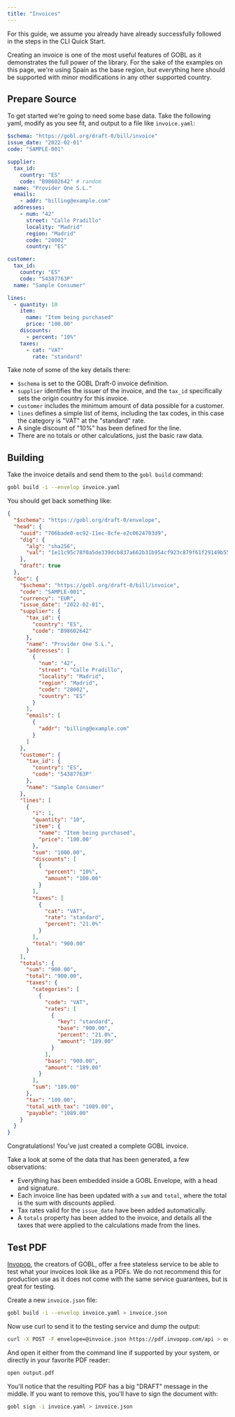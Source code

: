 ```yaml
---
title: "Invoices"
---
```


For this guide, we assume you already have already successfully followed in the steps in the CLI Quick Start.

Creating an invoice is one of the most useful features of GOBL as it demonstrates the full power of the library. For the sake of the examples on this page, we're using Spain as the base region, but everything here should be supported with minor modifications in any other supported country.

## Prepare Source

To get started we're going to need some base data. Take the following yaml, modify as you see fit, and output to a file like `invoice.yaml`:

```yaml
$schema: "https://gobl.org/draft-0/bill/invoice"
issue_date: "2022-02-01"
code: "SAMPLE-001"

supplier:
  tax_id:
    country: "ES"
    code: "B98602642" # random
  name: "Provider One S.L."
  emails:
    - addr: "billing@example.com"
  addresses:
    - num: "42"
      street: "Calle Pradillo"
      locality: "Madrid"
      region: "Madrid"
      code: "28002"
      country: "ES"

customer:
  tax_id:
    country: "ES"
    code: "54387763P"
  name: "Sample Consumer"

lines:
  - quantity: 10
    item:
      name: "Item being purchased"
      price: "100.00"
    discounts:
      - percent: "10%"
    taxes:
      - cat: "VAT"
        rate: "standard"
```

Take note of some of the key details there:

- `$schema` is set to the GOBL Draft-0 invoice definition.
- `supplier` identifies the issuer of the invoice, and the `tax_id` specifically sets the origin country for this invoice.
- `customer` includes the minimum amount of data possible for a customer.
- `lines` defines a simple list of items, including the tax codes, in this case the category is "VAT" at the "standard" rate.
- A single discount of "10%" has been defined for the line.
- There are no totals or other calculations, just the basic raw data.

## Building

Take the invoice details and send them to the `gobl build` command:

```bash
gobl build -i --envelop invoice.yaml
```

You should get back something like:

```json
{
  "$schema": "https://gobl.org/draft-0/envelope",
  "head": {
    "uuid": "706bade0-ec92-11ec-8cfe-e2c0624703d9",
    "dig": {
      "alg": "sha256",
      "val": "1e11c95c78f0a5de339dcb837a662b31b954cf923c879f61f29149b556bdb1d7"
    },
    "draft": true
  },
  "doc": {
    "$schema": "https://gobl.org/draft-0/bill/invoice",
    "code": "SAMPLE-001",
    "currency": "EUR",
    "issue_date": "2022-02-01",
    "supplier": {
      "tax_id": {
        "country": "ES",
        "code": "B98602642"
      },
      "name": "Provider One S.L.",
      "addresses": [
        {
          "num": "42",
          "street": "Calle Pradillo",
          "locality": "Madrid",
          "region": "Madrid",
          "code": "28002",
          "country": "ES"
        }
      ],
      "emails": [
        {
          "addr": "billing@example.com"
        }
      ]
    },
    "customer": {
      "tax_id": {
        "country": "ES",
        "code": "54387763P"
      },
      "name": "Sample Consumer"
    },
    "lines": [
      {
        "i": 1,
        "quantity": "10",
        "item": {
          "name": "Item being purchased",
          "price": "100.00"
        },
        "sum": "1000.00",
        "discounts": [
          {
            "percent": "10%",
            "amount": "100.00"
          }
        ],
        "taxes": [
          {
            "cat": "VAT",
            "rate": "standard",
            "percent": "21.0%"
          }
        ],
        "total": "900.00"
      }
    ],
    "totals": {
      "sum": "900.00",
      "total": "900.00",
      "taxes": {
        "categories": [
          {
            "code": "VAT",
            "rates": [
              {
                "key": "standard",
                "base": "900.00",
                "percent": "21.0%",
                "amount": "189.00"
              }
            ],
            "base": "900.00",
            "amount": "189.00"
          }
        ],
        "sum": "189.00"
      },
      "tax": "189.00",
      "total_with_tax": "1089.00",
      "payable": "1089.00"
    }
  }
}
```

Congratulations! You've just created a complete GOBL invoice.

Take a look at some of the data that has been generated, a few observations:

- Everything has been embedded inside a GOBL Envelope, with a head and signature.
- Each invoice line has been updated with a `sum` and `total`, where the total is the sum with discounts applied.
- Tax rates valid for the `issue_date` have been added automatically.
- A `totals` property has been added to the invoice, and details all the taxes that were applied to the calculations made from the lines.

## Test PDF

[Invopop](https://invopop.com), the creators of GOBL, offer a free stateless service to be able to test what your invoices look like as a PDFs. We do not recommend this for production use as it does not come with the same service guarantees, but is great for testing.

Create a new `invoice.json` file:

```bash
gobl build -i --envelop invoice.yaml > invoice.json
```

Now use curl to send it to the testing service and dump the output:

```bash
curl -X POST -F envelope=@invoice.json https://pdf.invopop.com/api > output.pdf
```

And open it either from the command line if supported by your system, or directly in your favorite PDF reader:

```bash
open output.pdf
```

You'll notice that the resulting PDF has a big "DRAFT" message in the middle. If you want to remove this, you'll have to sign the document with:

```bash
gobl sign -i invoice.yaml > invoice.json
```
